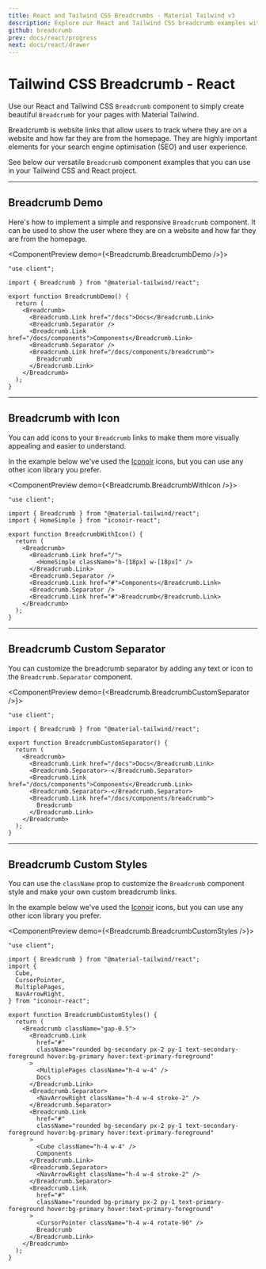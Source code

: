 ```yaml
---
title: React and Tailwind CSS Breadcrumbs - Material Tailwind v3
description: Explore our React and Tailwind CSS breadcrumb examples with Material Tailwind v3. Learn how to create customizable and stylish breadcrumbs to improve the user experience on your website.
github: breadcrumb
prev: docs/react/progress
next: docs/react/drawer
---
```


# Tailwind CSS Breadcrumb - React

Use our React and Tailwind CSS `Breadcrumb` component to simply create beautiful `Breadcrumb` for your pages with Material Tailwind.

Breadcrumb is website links that allow users to track where they are on a website and how far they are from the homepage. They are highly important elements for your search engine optimisation (SEO) and user experience.

See below our versatile `Breadcrumb` component examples that you can use in your Tailwind CSS and React project.

---

## Breadcrumb Demo

Here's how to implement a simple and responsive `Breadcrumb` component. It can be used to show the user where they are on a website and how far they are from the homepage.

<ComponentPreview demo={<Breadcrumb.BreadcrumbDemo />}>
```tsx
"use client";

import { Breadcrumb } from "@material-tailwind/react";

export function BreadcrumbDemo() {
  return (
    <Breadcrumb>
      <Breadcrumb.Link href="/docs">Docs</Breadcrumb.Link>
      <Breadcrumb.Separator />
      <Breadcrumb.Link href="/docs/components">Components</Breadcrumb.Link>
      <Breadcrumb.Separator />
      <Breadcrumb.Link href="/docs/components/breadcrumb">
        Breadcrumb
      </Breadcrumb.Link>
    </Breadcrumb>
  );
}
```
</ComponentPreview>

---

## Breadcrumb with Icon

You can add icons to your `Breadcrumb` links to make them more visually appealing and easier to understand.

In the example below we've used the [Iconoir](https://iconoir.com/) icons, but you can use any other icon library you prefer.

<ComponentPreview demo={<Breadcrumb.BreadcrumbWithIcon />}>
```tsx
"use client";

import { Breadcrumb } from "@material-tailwind/react";
import { HomeSimple } from "iconoir-react";

export function BreadcrumbWithIcon() {
  return (
    <Breadcrumb>
      <Breadcrumb.Link href="/">
        <HomeSimple className="h-[18px] w-[18px]" />
      </Breadcrumb.Link>
      <Breadcrumb.Separator />
      <Breadcrumb.Link href="#">Components</Breadcrumb.Link>
      <Breadcrumb.Separator />
      <Breadcrumb.Link href="#">Breadcrumb</Breadcrumb.Link>
    </Breadcrumb>
  );
}
```
</ComponentPreview>

---

## Breadcrumb Custom Separator

You can customize the breadcrumb separator by adding any text or icon to the `Breadcrumb.Separator` component.

<ComponentPreview demo={<Breadcrumb.BreadcrumbCustomSeparator />}>
```tsx
"use client";

import { Breadcrumb } from "@material-tailwind/react";

export function BreadcrumbCustomSeparator() {
  return (
    <Breadcrumb>
      <Breadcrumb.Link href="/docs">Docs</Breadcrumb.Link>
      <Breadcrumb.Separator>-</Breadcrumb.Separator>
      <Breadcrumb.Link href="/docs/components">Components</Breadcrumb.Link>
      <Breadcrumb.Separator>-</Breadcrumb.Separator>
      <Breadcrumb.Link href="/docs/components/breadcrumb">
        Breadcrumb
      </Breadcrumb.Link>
    </Breadcrumb>
  );
}
```
</ComponentPreview>

---

## Breadcrumb Custom Styles

You can use the `className` prop to customize the `Breadcrumb` component style and make your own custom breadcrumb links.

In the example below we've used the [Iconoir](https://iconoir.com/) icons, but you can use any other icon library you prefer.

<ComponentPreview demo={<Breadcrumb.BreadcrumbCustomStyles />}>
```tsx
"use client";

import { Breadcrumb } from "@material-tailwind/react";
import {
  Cube,
  CursorPointer,
  MultiplePages,
  NavArrowRight,
} from "iconoir-react";

export function BreadcrumbCustomStyles() {
  return (
    <Breadcrumb className="gap-0.5">
      <Breadcrumb.Link
        href="#"
        className="rounded bg-secondary px-2 py-1 text-secondary-foreground hover:bg-primary hover:text-primary-foreground"
      >
        <MultiplePages className="h-4 w-4" />
        Docs
      </Breadcrumb.Link>
      <Breadcrumb.Separator>
        <NavArrowRight className="h-4 w-4 stroke-2" />
      </Breadcrumb.Separator>
      <Breadcrumb.Link
        href="#"
        className="rounded bg-secondary px-2 py-1 text-secondary-foreground hover:bg-primary hover:text-primary-foreground"
      >
        <Cube className="h-4 w-4" />
        Components
      </Breadcrumb.Link>
      <Breadcrumb.Separator>
        <NavArrowRight className="h-4 w-4 stroke-2" />
      </Breadcrumb.Separator>
      <Breadcrumb.Link
        href="#"
        className="rounded bg-primary px-2 py-1 text-primary-foreground hover:bg-primary hover:text-primary-foreground"
      >
        <CursorPointer className="h-4 w-4 rotate-90" />
        Breadcrumb
      </Breadcrumb.Link>
    </Breadcrumb>
  );
}
```
</ComponentPreview>

